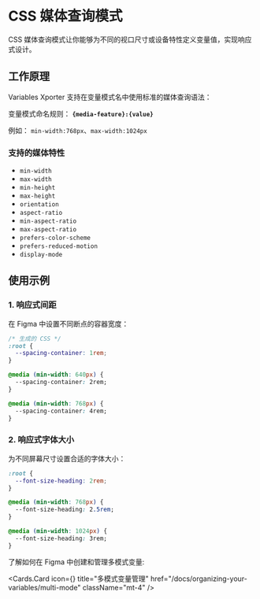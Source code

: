 
# CSS 媒体查询模式

CSS 媒体查询模式让你能够为不同的视口尺寸或设备特性定义变量值，实现响应式设计。

## 工作原理

Variables Xporter 支持在变量模式名中使用标准的媒体查询语法：

变量模式命名规则：
**`{media-feature}:{value}`**

例如：
`min-width:768px`、`max-width:1024px`


### 支持的媒体特性

- `min-width`
- `max-width`
- `min-height`
- `max-height`
- `orientation`
- `aspect-ratio`
- `min-aspect-ratio`
- `max-aspect-ratio`
- `prefers-color-scheme`
- `prefers-reduced-motion`
- `display-mode`

## 使用示例

### 1. 响应式间距
在 Figma 中设置不同断点的容器宽度：

```css
/* 生成的 CSS */
:root {
  --spacing-container: 1rem;
}

@media (min-width: 640px) {
  --spacing-container: 2rem;
}

@media (min-width: 768px) {
  --spacing-container: 4rem;
}
```

### 2. 响应式字体大小
为不同屏幕尺寸设置合适的字体大小：

```css
:root {
  --font-size-heading: 2rem;
}

@media (min-width: 768px) {
  --font-size-heading: 2.5rem;
}

@media (min-width: 1024px) {
  --font-size-heading: 3rem;
}
```

了解如何在 Figma 中创建和管理多模式变量:

  <Cards.Card
    icon={<Columns3  />}
    title="多模式变量管理"
    href="/docs/organizing-your-variables/multi-mode"
    className="mt-4"
  />